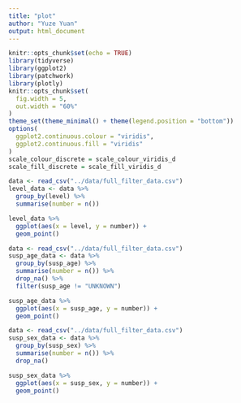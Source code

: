 ```yaml
---
title: "plot"
author: "Yuze Yuan"
output: html_document
---
```


```r
knitr::opts_chunk$set(echo = TRUE)
library(tidyverse)
library(ggplot2)
library(patchwork)
library(plotly)
knitr::opts_chunk$set(
  fig.width = 5,
  out.width = "60%"
)
theme_set(theme_minimal() + theme(legend.position = "bottom"))
options(
  ggplot2.continuous.colour = "viridis",
  ggplot2.continuous.fill = "viridis"
)
scale_colour_discrete = scale_colour_viridis_d
scale_fill_discrete = scale_fill_viridis_d
```


```r
data <- read_csv("../data/full_filter_data.csv")
level_data <- data %>%  
  group_by(level) %>% 
  summarise(number = n())

level_data %>%
  ggplot(aes(x = level, y = number)) + 
  geom_point()
```

```r
data <- read_csv("../data/full_filter_data.csv")
susp_age_data <- data %>%  
  group_by(susp_age) %>% 
  summarise(number = n()) %>%
  drop_na() %>%
  filter(susp_age != "UNKNOWN")

susp_age_data %>%
  ggplot(aes(x = susp_age, y = number)) + 
  geom_point()
```

```r
data <- read_csv("../data/full_filter_data.csv")
susp_sex_data <- data %>%  
  group_by(susp_sex) %>% 
  summarise(number = n()) %>%
  drop_na() 

susp_sex_data %>%
  ggplot(aes(x = susp_sex, y = number)) + 
  geom_point()
```








